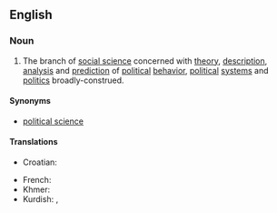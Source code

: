 ==English==
{{wikipedia|Political science}}
===Noun===
{{en-noun|-}}

# The branch of [[social science]] concerned with [[theory]], [[description]], [[analysis]] and [[prediction]] of [[political]] [[behavior]], [[political]] [[system]]s and [[politics]] broadly-construed.

====Synonyms====
* [[political science]] {{qualifier|much more common}}

====Translations====
{{trans-top|branch of social science}}
* Croatian: {{t-|hr|politologija|f}}
{{trans-mid}}
* French: {{t|fr|politologie|f}}
* Khmer: {{t|km|នយោបាយវិទ្យា|tr=noyobay vityea|sc=Khmr}}
* Kurdish: {{t+|ku|siyasetnasî|f}}, {{t+|ku|polîtolojî|f}}
{{trans-bottom}}